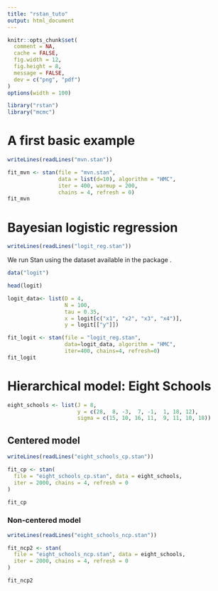 ```yaml
---
title: "rstan_tuto"
output: html_document
---
```


```r
knitr::opts_chunk$set(
  comment = NA, 
  cache = FALSE,
  fig.width = 12,
  fig.height = 8,
  message = FALSE,
  dev = c("png", "pdf")
)
options(width = 100)

library("rstan")
library("mcmc")
```

# A first basic example

```r
writeLines(readLines("mvn.stan"))
```

```r
fit_mvn <- stan(file = "mvn.stan",
                data = list(d=10), algorithm = "HMC",
                iter = 400, warmup = 200, 
                chains = 4, refresh = 0)
fit_mvn
```

# Bayesian logistic regression

\begin{equation*}
    \boldsymbol{\beta} \sim \mathcal{N}(0, 0.35^2. \boldsymbol{I}_4), \quad
    y_j \sim \text{Bernoulli}\left(\frac{1}{1+e^{-\boldsymbol{x}_j^\top\boldsymbol{\beta}}}\right).
\end{equation*}


```r
writeLines(readLines("logit_reg.stan"))
```

We run Stan using the dataset \texttt{logit} available in the package \texttt{mcmc}.


```r
data("logit")

head(logit)
```


```r
logit_data<- list(D = 4,
                  N = 100,
                  tau = 0.35,
                  x = logit[c("x1", "x2", "x3", "x4")],
                  y = logit[["y"]])

fit_logit <- stan(file = "logit_reg.stan",
                  data=logit_data, algorithm = "HMC",
                  iter=400, chains=4, refresh=0)
fit_logit
```


# Hierarchical model: Eight Schools


```r
eight_schools <- list(J = 8,
                      y = c(28,  8, -3,  7, -1,  1, 18, 12),
                      sigma = c(15, 10, 16, 11,  9, 11, 10, 18))
```

\begin{tabular}{ll}
    \textbf{Example~\ref{fig:hierarchical}.a:} & Centered parameterisation (CP) \\[0.1cm]
    & $\theta_j \sim \mathcal{N}(\mu,\tau), \quad 
    y_j \sim \mathcal{N}(\theta_j,\sigma^2_j)$.\\[0.2cm]
    \textbf{Example~\ref{fig:hierarchical}.b:} & Non-centered parameterisation (NCP) \\[0.1cm]
    & $\bar{\theta}_j \sim \mathcal{N}(0,1), \quad 
    \theta_j = \mu + \tau \bar{\theta}_j, \quad y_j \sim \mathcal{N}(\theta_j,\sigma^2_j)$.\\[0.2cm]
\end{tabular}


## Centered model


```r
writeLines(readLines("eight_schools_cp.stan"))
```


```r
fit_cp <- stan(
  file = "eight_schools_cp.stan", data = eight_schools,
  iter = 2000, chains = 4, refresh = 0
)

fit_cp
```

### Non-centered model

```r
writeLines(readLines("eight_schools_ncp.stan"))
```

```r
fit_ncp2 <- stan(
  file = "eight_schools_ncp.stan", data = eight_schools,
  iter = 2000, chains = 4, refresh = 0
)

fit_ncp2
```




